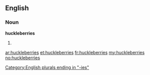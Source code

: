 ==English==

===Noun===
'''huckleberries'''

# {{plural of|[[huckleberry]]}}

[[Category:English plurals ending in "-ies"]]

[[ar:huckleberries]]
[[et:huckleberries]]
[[fr:huckleberries]]
[[my:huckleberries]]
[[no:huckleberries]]